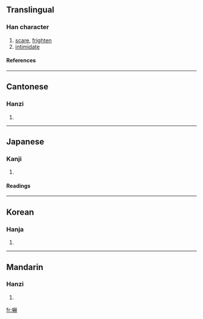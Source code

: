 {{see|吓}}

==Translingual==
===Han character===
{{Han char|rn=30|rad=口|as=14|sn=17|four=6403<sub>1</sub>|canj=口土金金 (RGCC)}}
# [[scare]], [[frighten]]
# [[intimidate]]
====References====
{{Han ref|kx=0211.370|dkj=04459|dj=0434.290|hdz=10695.100|uh=5687|ud=22151|bh=C07E|bd=49278}}
----
==Cantonese==
===Hanzi===
{{yue-hanzi|jyut=|y=haak3}}
# {{defn|Cantonese}}
----
==Japanese==
===Kanji===
{{ja-kanji|grade=c|rs=口14}}
# {{defn|Japanese}} 
====Readings====
{{ja-readings|on=[[かく]] (kaku), [[か]] (ka)|kun=[[おどす]] (odosu)}}
----
==Korean==
===Hanja===
{{ko-hanja|hangeul=[[하]], [[혁]]|rv=ha, hyeok|mr=ha, hyŏk}}
# {{defn|Korean}}
----
==Mandarin==
===Hanzi===
{{cmn-hanzi|sim=吓|pin=[[xià]] ([[xia4]])|wg=hsia<sup>4</sup>}}
# {{defn|Mandarin}}

[[fr:嚇]]